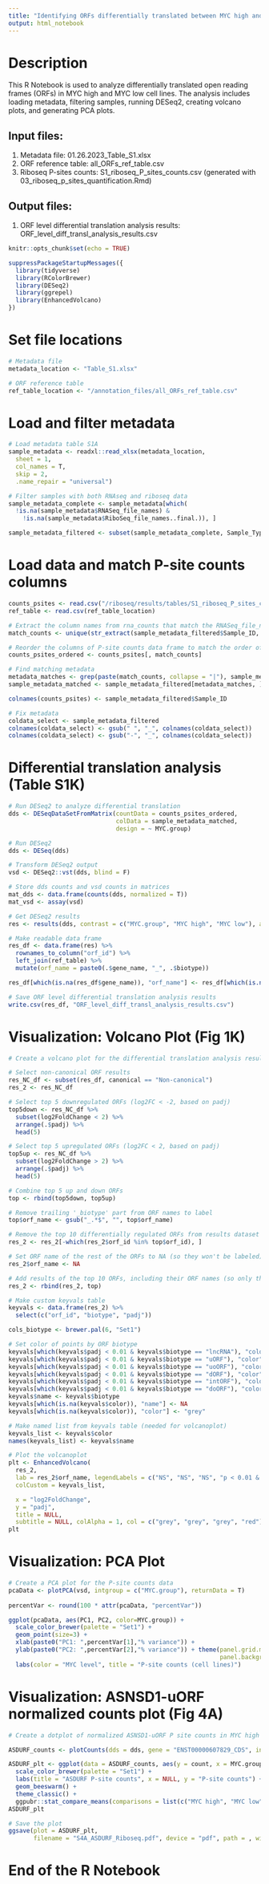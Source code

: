 ```yaml
---
title: "Identifying ORFs differentially translated between MYC high and MYC low samples (cell lines only)"
output: html_notebook
---
```


# Description
This R Notebook is used to analyze differentially translated open reading frames (ORFs) in MYC high and MYC low cell lines. The analysis includes loading metadata, filtering samples, running DESeq2, creating volcano plots, and generating PCA plots.

## Input files:
1. Metadata file: 01.26.2023_Table_S1.xlsx
2. ORF reference table: all_ORFs_ref_table.csv
3. Riboseq P-sites counts: S1_riboseq_P_sites_counts.csv (generated with 03_riboseq_p_sites_quantification.Rmd)

## Output files:
1. ORF level differential translation analysis results: ORF_level_diff_transl_analysis_results.csv

```r
knitr::opts_chunk$set(echo = TRUE)

suppressPackageStartupMessages({
  library(tidyverse)
  library(RColorBrewer)
  library(DESeq2)
  library(ggrepel)
  library(EnhancedVolcano)
})
```

# Set file locations

```r
# Metadata file
metadata_location <- "Table_S1.xlsx"

# ORF reference table
ref_table_location <- "/annotation_files/all_ORFs_ref_table.csv"
```

# Load and filter metadata

```r
# Load metadata table S1A
sample_metadata <- readxl::read_xlsx(metadata_location, 
  sheet = 1, 
  col_names = T, 
  skip = 2, 
  .name_repair = "universal")

# Filter samples with both RNAseq and riboseq data
sample_metadata_complete <- sample_metadata[which(
  !is.na(sample_metadata$RNASeq_file_names) &
    !is.na(sample_metadata$RiboSeq_file_names..final.)), ]

sample_metadata_filtered <- subset(sample_metadata_complete, Sample_Type == "Cell line")
```

# Load data and match P-site counts columns

```r
counts_psites <- read.csv("/riboseq/results/tables/S1_riboseq_P_sites_counts.csv", row.names = 1, check.names = F)
ref_table <- read.csv(ref_table_location)
```

```r
# Extract the column names from rna_counts that match the RNASeq_file_names in sample_metadata_celllines
match_counts <- unique(str_extract(sample_metadata_filtered$Sample_ID, str_c(colnames(counts_psites), collapse = "|")))

# Reorder the columns of P-site counts data frame to match the order of metadata
counts_psites_ordered <- counts_psites[, match_counts]

# Find matching metadata
metadata_matches <- grep(paste(match_counts, collapse = "|"), sample_metadata_filtered$Sample_ID)
sample_metadata_matched <- sample_metadata_filtered[metadata_matches, ]

colnames(counts_psites) <- sample_metadata_filtered$Sample_ID

# Fix metadata
coldata_select <- sample_metadata_filtered
colnames(coldata_select) <- gsub(" ", "_", colnames(coldata_select))
colnames(coldata_select) <- gsub("-", "_", colnames(coldata_select))
```


# Differential translation analysis (Table S1K)

```r
# Run DESeq2 to analyze differential translation
dds <- DESeqDataSetFromMatrix(countData = counts_psites_ordered,
                              colData = sample_metadata_matched,
                              design = ~ MYC.group)

# Run DESeq2
dds <- DESeq(dds)

# Transform DESeq2 output
vsd <- DESeq2::vst(dds, blind = F)

# Store dds counts and vsd counts in matrices
mat_dds <- data.frame(counts(dds, normalized = T))
mat_vsd <- assay(vsd)

# Get DESeq2 results
res <- results(dds, contrast = c("MYC.group", "MYC high", "MYC low"), alpha = 0.01)

# Make readable data frame
res_df <- data.frame(res) %>%
  rownames_to_column("orf_id") %>%
  left_join(ref_table) %>%
  mutate(orf_name = paste0(.$gene_name, "_", .$biotype))

res_df[which(is.na(res_df$gene_name)), "orf_name"] <- res_df[which(is.na(res_df$gene_name)), "orf_id"]

# Save ORF level differential translation analysis results
write.csv(res_df, "ORF_level_diff_transl_analysis_results.csv")
```

# Visualization: Volcano Plot (Fig 1K)

```r
# Create a volcano plot for the differential translation analysis results of non-canonical ORFs

# Select non-canonical ORF results
res_NC_df <- subset(res_df, canonical == "Non-canonical")
res_2 <- res_NC_df

# Select top 5 downregulated ORFs (log2FC < -2, based on padj)
top5down <- res_NC_df %>%
  subset(log2FoldChange < 2) %>%
  arrange(.$padj) %>%
  head(5)

# Select top 5 upregulated ORFs (log2FC < 2, based on padj)
top5up <- res_NC_df %>%
  subset(log2FoldChange > 2) %>%
  arrange(.$padj) %>%
  head(5) 

# Combine top 5 up and down ORFs
top <- rbind(top5down, top5up)

# Remove trailing '_biotype' part from ORF names to label
top$orf_name <- gsub("_.*$", "", top$orf_name)

# Remove the top 10 differentially regulated ORFs from results dataset
res_2 <- res_2[-which(res_2$orf_id %in% top$orf_id), ]

# Set ORF name of the rest of the ORFs to NA (so they won't be labeled)
res_2$orf_name <- NA

# Add results of the top 10 ORFs, including their ORF names (so only these will be labeled)
res_2 <- rbind(res_2, top)

# Make custom keyvals table
keyvals <- data.frame(res_2) %>%
  select(c("orf_id", "biotype", "padj"))

cols_biotype <- brewer.pal(6, "Set1")

# Set color of points by ORF biotype
keyvals[which(keyvals$padj < 0.01 & keyvals$biotype == "lncRNA"), "color"] <- cols_biotype[1]
keyvals[which(keyvals$padj < 0.01 & keyvals$biotype == "uORF"), "color"] <- cols_biotype[2]
keyvals[which(keyvals$padj < 0.01 & keyvals$biotype == "uoORF"), "color"] <- cols_biotype[3]
keyvals[which(keyvals$padj < 0.01 & keyvals$biotype == "dORF"), "color"] <- cols_biotype[4]
keyvals[which(keyvals$padj < 0.01 & keyvals$biotype == "intORF"), "color"] <- cols_biotype[5]
keyvals[which(keyvals$padj < 0.01 & keyvals$biotype == "doORF"), "color"] <- cols_biotype[6]
keyvals$name <- keyvals$biotype
keyvals[which(is.na(keyvals$color)), "name"] <- NA
keyvals[which(is.na(keyvals$color)), "color"] <- "grey"

# Make named list from keyvals table (needed for volcanoplot)
keyvals_list <- keyvals$color
names(keyvals_list) <- keyvals$name

# Plot the volcanoplot
plt <- EnhancedVolcano(
  res_2,
  lab = res_2$orf_name, legendLabels = c("NS", "NS", "NS", "p < 0.01 & log2FC > 2 | < -2"),
  colCustom = keyvals_list,

  x = "log2FoldChange", 
  y = "padj", 
  title = NULL,
  subtitle = NULL, colAlpha = 1, col = c("grey", "grey", "grey", "red"), pCutoff = 0.01, FCcutoff = 0, xlim = c(-12, 12), labSize = 3, labFace = "bold", max.overlaps = 10, drawConnectors = T, pointSize = 1, lengthConnectors = unit(0, "mm"), axisLabSize = 15, legendLabSize = 10)
plt

```

# Visualization: PCA Plot

```r
# Create a PCA plot for the P-site counts data
pcaData <- plotPCA(vsd, intgroup = c("MYC.group"), returnData = T) 
  
percentVar <- round(100 * attr(pcaData, "percentVar"))

ggplot(pcaData, aes(PC1, PC2, color=MYC.group)) +
  scale_color_brewer(palette = "Set1") +
  geom_point(size=3) +
  xlab(paste0("PC1: ",percentVar[1],"% variance")) +
  ylab(paste0("PC2: ",percentVar[2],"% variance")) + theme(panel.grid.major = element_blank(), panel.grid.minor = element_blank(),
                                                           panel.background = element_blank(), axis.line = element_line(colour = "black"))+ theme(aspect.ratio=1) +
  labs(color = "MYC level", title = "P-site counts (cell lines)")
```

# Visualization: ASNSD1-uORF normalized counts plot (Fig 4A)

```r
# Create a dotplot of normalized ASNSD1-uORF P site counts in MYC high and MYC low samples

ASDURF_counts <- plotCounts(dds = dds, gene = "ENST00000607829_CDS", intgroup = "MYC.group", returnData = T, normalized = T)

ASDURF_plt <- ggplot(data = ASDURF_counts, aes(y = count, x = MYC.group, color = MYC.group)) +
  scale_color_brewer(palette = "Set1") +
  labs(title = "ASDURF P-site counts", x = NULL, y = "P-site counts") +
  geom_beeswarm() +
  theme_classic() +
  ggpubr::stat_compare_means(comparisons = list(c("MYC high", "MYC low")), label = "p.format", ref.group = "MYC low", label.y = max(ASDURF_counts$count)* 1.1)
ASDURF_plt

# Save the plot
ggsave(plot = ASDURF_plt,
       filename = "S4A_ASDURF_Riboseq.pdf", device = "pdf", path = , width = unit(6, "cm"), height = unit(6, "cm"))

```

# End of the R Notebook